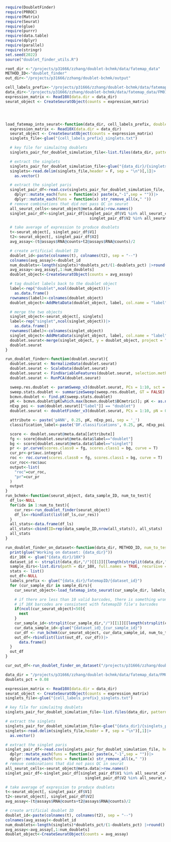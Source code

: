 ```r
require(DoubletFinder)
require(PRROC)
require(Matrix)
require(Seurat)
require(glue)
require(purrr)
require(data.table)
require(dplyr)
require(parallel)
require(stringr)
set.seed(2022)
source("doublet_finder_utils.R")
```

```r
root_dir <-"/projects/p31666/zzhang/doublet-bchmk/data/fatemap_data"
METHOD_ID<-"doublet_finder"
out_dir<-"/projects/p31666/zzhang/doublet-bchmk/output"
```

```r
cell_labels_prefix<-"/projects/p31666/zzhang/doublet-bchmk/data/fatemap_data/FM01/fatemapID/FM01"
data_dir<-"/projects/p31666/zzhang/doublet-bchmk/data/fatemap_data/FM01/10X/sample1"
expression_matrix <- Read10X(data.dir = data_dir)
seurat_object <- CreateSeuratObject(counts = expression_matrix)





```

```r
load_fatemap_into_seurat<-function(data_dir, cell_labels_prefix, doublets_pct=0.08){
  expression_matrix <- Read10X(data.dir = data_dir)
  seurat_object <- CreateSeuratObject(counts = expression_matrix)
  singlets_file<-glue("{cell_labels_prefix}_singlets.txt")

  # key file for simulaitng doublets
  singlets_pair_for_doublet_simulation_file<-list.files(data_dir, pattern="singlet_pairs.csv")

  # extract the singlets
  singlets_pair_for_doublet_simulation_file<-glue("{data_dir}/{singlets_pair_for_doublet_simulation_file}")
  singlets<-read.delim(singlets_file,header = F, sep = "\n")[,1]|>
    as.vector()

  # extract the singlet paris
  singlet_pair_df<-read.csv(singlets_pair_for_doublet_simulation_file, header = F)|>
    dplyr::mutate_each(funs = function(x) paste(x,"-1",sep = ""))|>
    dplyr::mutate_each(funs = function(x) str_remove_all(x," "))
  # remove combinations that did not pass QC in seurat
  all_seurat_cells<-seurat_object@meta.data|>row.names()
  singlet_pair_df<-singlet_pair_df[singlet_pair_df$V1 %in% all_seurat_cells &
                                     singlet_pair_df$V2 %in% all_seurat_cells,]

  # take average of expression to produce doublets
  t<-seurat_object[, singlet_pair_df$V1]
  t2<-seurat_object[, singlet_pair_df$V2]
  avg_assay<-(t@assays$RNA@counts+t2@assays$RNA@counts)/2

  # create artificial doublet ID
  doublet_id<-paste(colnames(t), colnames(t2), sep = "--")
  colnames(avg_assay)<-doublet_id
  num_doublets<-length(singlets)*doublets_pct/(1-doublets_pct) |>round()
  avg_assay<-avg_assay[,1:num_doublets]
  doublet_object<-CreateSeuratObject(counts = avg_assay)

  # tag doublet labels back to the doublet object
  label<-rep("doublet",ncol(doublet_object))|>
    as.data.frame()
  rownames(label)<-colnames(doublet_object)
  doublet_object<-AddMetaData(doublet_object, label, col.name = "label")

  # merge the two objects
  singlet_object<-seurat_object[, singlets]
  label<-rep("singlet",ncol(singlet_object))|>
    as.data.frame()
  rownames(label)<-colnames(singlet_object)
  singlet_object<-AddMetaData(singlet_object, label, col.name = "label")
  doublet.seurat<-merge(singlet_object, y = doublet_object, project = "combined_doublet_singlet")
  doublet.seurat
}

run_doublet_finder<-function(doublet.seurat){
  doublet.seurat <- NormalizeData(doublet.seurat)
  doublet.seurat <- ScaleData(doublet.seurat)
  doublet.seurat <- FindVariableFeatures(doublet.seurat, selection.method = "vst", nfeatures = 2000)
  doublet.seurat <- RunPCA(doublet.seurat)

  sweep.res.doublet <- paramSweep_v3(doublet.seurat, PCs = 1:10, sct = FALSE, num.cores = 8)
  sweep.stats.doublet <- summarizeSweep(sweep.res.doublet, GT = FALSE)
  bcmvn.doublet <- find.pK(sweep.stats.doublet)
  pK <- bcmvn.doublet$pK[which.max(bcmvn.doublet$BCmetric)]; pK <- as.numeric(levels(pK))[pK]; pK
  nExp_poi <- sum(doublet.seurat[["label"]] == "doublet")
  doublet.seurat <- doubletFinder_v3(doublet.seurat, PCs = 1:10, pN = 0.25, pK = pK, nExp = nExp_poi)

  attribute <- paste('pANN', 0.25, pK, nExp_poi, sep = '_')
  classification_label<-paste('DF.classifications', 0.25, pK, nExp_poi, sep = '_')

  score <- doublet.seurat@meta.data[[attribute]]
  fg <- score[doublet.seurat@meta.data$label=="doublet"]
  bg <- score[doublet.seurat@meta.data$label=="singlet"]
  pr <- pr.curve(scores.class0 = fg, scores.class1 = bg, curve = T)
  cur_pr<-pr$auc.integral
  roc <- roc.curve(scores.class0 = fg, scores.class1 = bg, curve = T)
  cur_roc<-roc$auc
  output<-list(
    "roc"=cur_roc,
    "pr"=cur_pr
  )
  output
}
run_bchmk<-function(seurat_object, data_sample_ID, num_to_test){
  df_ls<-NULL
  for(idx in 1:num_to_test){
    cur_res<-run_doublet_finder(seurat_object)
    df_ls<-rbindlist(list(df_ls,cur_res))
  }
  all_stats<-data.frame(df_ls)
  all_stats<-cbind(ID=rep(data_sample_ID,nrow(all_stats)), all_stats)
  all_stats
}

run_doublet_finder_on_dataset<-function(data_dir, METHOD_ID, num_to_test=5){
  print(glue("Working on dataset: {data_dir}"))
  dir_10X <- glue("{data_dir}/10X")
  dataset_id <- strsplit(data_dir,"/")[[1]][[length(strsplit(data_dir,"/")[[1]])]]
  sample_dirs<-list.dirs(path = dir_10X, full.names = TRUE, recursive = F)
  stats <- list()
  out_df<-NULL
  labels_prefix <- glue("{data_dir}/fatemapID/{dataset_id}")
  for (cur_sample_dir in sample_dirs){
    cur_seurat_object<-load_fatemap_into_seurat(cur_sample_dir, labels_prefix)

    # if there are less than 10 valid barcodes, there is something wrong with the data, check
    # if 10X barcodes are consistent with fatemapID file's barcodes
    if(ncol(cur_seurat_object)<50){
      next
    }
    cur_sample_id<-strsplit(cur_sample_dir,"/")[[1]][[length(strsplit(cur_sample_dir,"/")[[1]])]]
    cur_data_sample_id<-glue("{dataset_id}_{cur_sample_id}")
    cur_df <- run_bchmk(cur_seurat_object, cur_data_sample_id, num_to_test)
    out_df<-rbindlist(list(out_df, cur_df))|>
      data.frame()
  }
  out_df
}
```


```r
cur_out_df<-run_doublet_finder_on_dataset("/projects/p31666/zzhang/doublet-bchmk/data/fatemap_data/FM01", METHOD_ID)
```


```r
data_dir = "/projects/p31666/zzhang/doublet-bchmk/data/fatemap_data/FM01/10X/sample2"
doublets_pct = 0.08

expression_matrix <- Read10X(data.dir = data_dir)
seurat_object <- CreateSeuratObject(counts = expression_matrix)
singlets_file<-glue("{cell_labels_prefix}_singlets.txt")

# key file for simulaitng doublets
singlets_pair_for_doublet_simulation_file<-list.files(data_dir, pattern="singlet_pairs.csv")

# extract the singlets
singlets_pair_for_doublet_simulation_file<-glue("{data_dir}/{singlets_pair_for_doublet_simulation_file}")
singlets<-read.delim(singlets_file,header = F, sep = "\n")[,1]|>
  as.vector()

# extract the singlet paris
singlet_pair_df<-read.csv(singlets_pair_for_doublet_simulation_file, header = F)|>
  dplyr::mutate_each(funs = function(x) paste(x,"-1",sep = ""))|>
  dplyr::mutate_each(funs = function(x) str_remove_all(x," "))
# remove combinations that did not pass QC in seurat
all_seurat_cells<-seurat_object@meta.data|>row.names()
singlet_pair_df<-singlet_pair_df[singlet_pair_df$V1 %in% all_seurat_cells &
                                   singlet_pair_df$V2 %in% all_seurat_cells,]

# take average of expression to produce doublets
t<-seurat_object[, singlet_pair_df$V1]
t2<-seurat_object[, singlet_pair_df$V2]
avg_assay<-(t@assays$RNA@counts+t2@assays$RNA@counts)/2

# create artificial doublet ID
doublet_id<-paste(colnames(t), colnames(t2), sep = "--")
colnames(avg_assay)<-doublet_id
num_doublets<-length(singlets)*doublets_pct/(1-doublets_pct) |>round()
avg_assay<-avg_assay[,1:num_doublets]
doublet_object<-CreateSeuratObject(counts = avg_assay)

```









